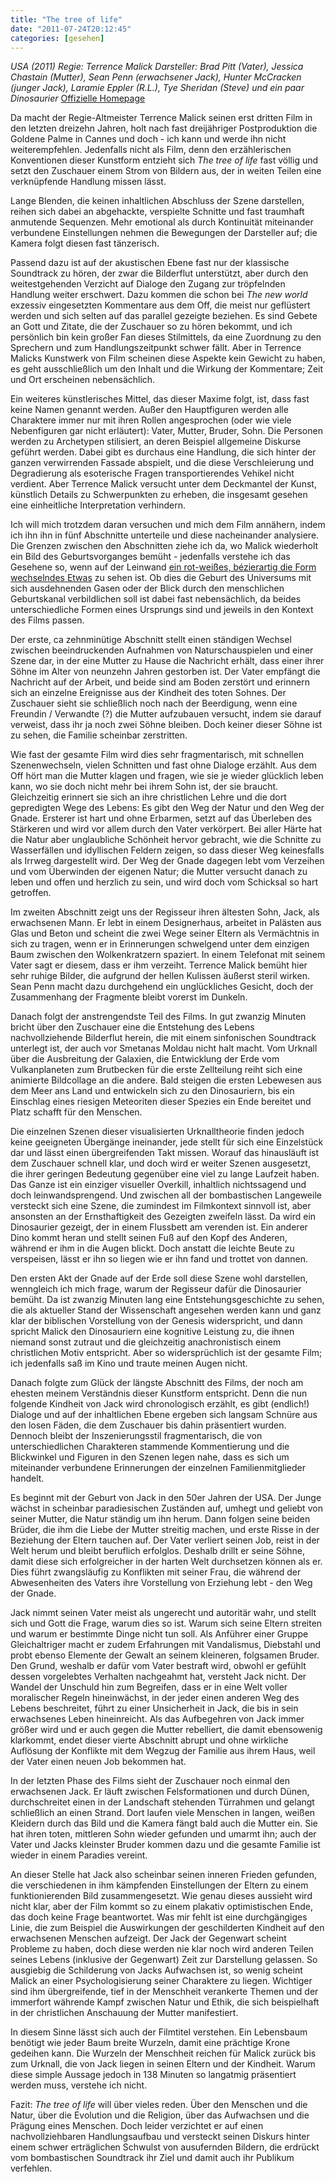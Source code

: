 ```yaml
---
title: "The tree of life"
date: "2011-07-24T20:12:45"
categories: [gesehen]
---
```


*USA (2011)
Regie: Terrence Malick
Darsteller: Brad Pitt (Vater), Jessica Chastain (Mutter), Sean Penn (erwachsener Jack), Hunter McCracken (junger Jack), Laramie Eppler (R.L.), Tye Sheridan (Steve) und ein paar Dinosaurier*
[Offizielle Homepage](http://www.tree-of-life-film.de/)

Da macht der Regie-Altmeister Terrence Malick seinen erst dritten Film in den letzten dreizehn Jahren, holt nach fast dreijähriger Postproduktion die Goldene Palme in Cannes und doch - ich kann und werde ihn nicht weiterempfehlen. Jedenfalls nicht als Film, denn den erzählerischen Konventionen dieser Kunstform entzieht sich *The tree of life* fast völlig und setzt den Zuschauer einem Strom von Bildern aus, der in weiten Teilen eine verknüpfende Handlung missen lässt. 

Lange Blenden, die keinen inhaltlichen Abschluss der Szene darstellen, reihen sich dabei an abgehackte, verspielte Schnitte und fast traumhaft anmutende Sequenzen. Mehr emotional als durch Kontinuität miteinander verbundene Einstellungen nehmen die Bewegungen der Darsteller auf; die Kamera folgt diesen fast tänzerisch.

Passend dazu ist auf der akustischen Ebene fast nur der klassische Soundtrack zu hören, der zwar die Bilderflut unterstützt, aber durch den weitestgehenden Verzicht auf Dialoge den Zugang zur tröpfelnden Handlung weiter erschwert. Dazu kommen die schon bei *The new world* exzessiv eingesetzten Kommentare aus dem Off, die meist nur geflüstert werden und sich selten auf das parallel gezeigte beziehen. Es sind Gebete an Gott und Zitate, die der Zuschauer so zu hören bekommt, und ich persönlich bin kein großer Fan dieses Stilmittels, da eine Zuordnung zu den Sprechern und zum Handlungszeitpunkt schwer fällt. Aber in Terrence Malicks Kunstwerk von Film scheinen diese Aspekte kein Gewicht zu haben, es geht ausschließlich um den Inhalt und die Wirkung der Kommentare; Zeit und Ort erscheinen nebensächlich.

Ein weiteres künstlerisches Mittel, das dieser Maxime folgt, ist, dass fast keine Namen genannt werden. Außer den Hauptfiguren werden alle Charaktere immer nur mit ihren Rollen angesprochen (oder wie viele Nebenfiguren gar nicht erläutert): Vater, Mutter, Bruder, Sohn. Die Personen werden zu Archetypen stilisiert, an deren Beispiel allgemeine Diskurse geführt werden. Dabei gibt es durchaus eine Handlung, die sich hinter der ganzen verwirrenden Fassade abspielt, und die diese Verschleierung und Degradierung als esoterische Fragen transportierendes Vehikel nicht verdient. Aber Terrence Malick versucht unter dem Deckmantel der Kunst, künstlich Details zu Schwerpunkten zu erheben, die insgesamt gesehen eine einheitliche Interpretation verhindern.

Ich will mich trotzdem daran versuchen und mich dem Film annähern, indem ich ihn ihn in fünf Abschnitte unterteile und diese nacheinander analysiere. Die Grenzen zwischen den Abschnitten ziehe ich da, wo Malick wiederholt ein Bild des Geburtsvorganges bemüht - jedenfalls verstehe ich das Gesehene so, wenn auf der Leinwand [ein rot-weißes, bézierartig die Form wechselndes Etwas](http://www.youtube.com/watch?v=sqb88gdCM4Q) zu sehen ist. Ob dies die Geburt des Universums mit sich ausdehnenden Gasen oder der Blick durch den menschlichen Geburtskanal verbildlichen soll ist dabei fast nebensächlich, da beides unterschiedliche Formen eines Ursprungs sind und jeweils in den Kontext des Films passen.

Der erste, ca zehnminütige Abschnitt stellt einen ständigen Wechsel zwischen beeindruckenden Aufnahmen von Naturschauspielen und einer Szene dar, in der eine Mutter zu Hause die Nachricht erhält, dass einer ihrer Söhne im Alter von neunzehn Jahren gestorben ist. Der Vater empfängt die Nachricht auf der Arbeit, und beide sind am Boden zerstört und erinnern sich an einzelne Ereignisse aus der Kindheit des toten Sohnes. Der Zuschauer sieht sie schließlich noch nach der Beerdigung, wenn eine Freundin / Verwandte (?) die Mutter aufzubauen versucht, indem sie darauf verweist, dass ihr ja noch zwei Söhne bleiben. Doch keiner dieser Söhne ist zu sehen, die Familie scheinbar zerstritten.

Wie fast der gesamte Film wird dies sehr fragmentarisch, mit schnellen Szenenwechseln, vielen Schnitten und fast ohne Dialoge erzählt. Aus dem Off hört man die Mutter klagen und fragen, wie sie je wieder glücklich leben kann, wo sie doch nicht mehr bei ihrem Sohn ist, der sie braucht. Gleichzeitig erinnert sie sich an ihre christlichen Lehre und die dort gepredigten Wege des Lebens: Es gibt den Weg der Natur und den Weg der Gnade. Ersterer ist hart und ohne Erbarmen, setzt auf das Überleben des Stärkeren und wird vor allem durch den Vater verkörpert. Bei aller Härte hat die Natur aber unglaubliche Schönheit hervor gebracht, wie die Schnitte zu Wasserfällen und idyllischen Feldern zeigen, so dass dieser Weg keinesfalls als Irrweg dargestellt wird. Der Weg der Gnade dagegen lebt vom Verzeihen und vom Überwinden der eigenen Natur; die Mutter versucht danach zu leben und offen und herzlich zu sein, und wird doch vom Schicksal so hart getroffen.

Im zweiten Abschnitt zeigt uns der Regisseur ihren ältesten Sohn, Jack, als erwachsenen Mann. Er lebt in einem Designerhaus, arbeitet in Palästen aus Glas und Beton und scheint die zwei Wege seiner Eltern als Vermächtnis in sich zu tragen, wenn er in Erinnerungen schwelgend unter dem einzigen Baum zwischen den Wolkenkratzern spaziert. In einem Telefonat mit seinem Vater sagt er diesem, dass er ihm verzeiht. Terrence Malick bemüht hier sehr ruhige Bilder, die aufgrund der hellen Kulissen äußerst steril wirken. Sean Penn macht dazu durchgehend ein unglückliches Gesicht, doch der Zusammenhang der Fragmente bleibt vorerst im Dunkeln.

Danach folgt der anstrengendste Teil des Films. In gut zwanzig Minuten bricht über den Zuschauer eine die Entstehung des Lebens nachvollziehende Bilderflut herein, die mit einem sinfonischen Soundtrack unterlegt ist, der auch vor Smetanas Moldau nicht halt macht. Vom Urknall über die Ausbreitung der Galaxien, die Entwicklung der Erde vom Vulkanplaneten zum Brutbecken für die erste Zellteilung reiht sich eine animierte Bildcollage an die andere. Bald steigen die ersten Lebewesen aus dem Meer ans Land und entwickeln sich zu den Dinosauriern, bis ein Einschlag eines riesigen Meteoriten dieser Spezies ein Ende bereitet und Platz schafft für den Menschen.

Die einzelnen Szenen dieser visualisierten Urknalltheorie finden jedoch keine geeigneten Übergänge ineinander, jede stellt für sich eine Einzelstück dar und lässt einen übergreifenden Takt missen. Worauf das hinausläuft ist dem Zuschauer schnell klar, und doch wird er weiter Szenen ausgesetzt, die ihrer geringen Bedeutung gegenüber eine viel zu lange Laufzeit haben. Das Ganze ist ein einziger visueller Overkill, inhaltlich nichtssagend und doch leinwandsprengend. Und zwischen all der bombastischen Langeweile versteckt sich eine Szene, die zumindest im Filmkontext sinnvoll ist, aber ansonsten an der Ernsthaftigkeit des Gezeigten zweifeln lässt. Da wird ein Dinosaurier gezeigt, der in einem Flussbett am verenden ist. Ein anderer Dino kommt heran und stellt seinen Fuß auf den Kopf des Anderen, während er ihm in die Augen blickt. Doch anstatt die leichte Beute zu verspeisen, lässt er ihn so liegen wie er ihn fand und trottet von dannen. 

Den ersten Akt der Gnade auf der Erde soll diese Szene wohl darstellen, wenngleich ich mich frage, warum der Regisseur dafür die Dinosaurier bemüht. Da ist zwanzig Minuten lang eine Entstehungsgeschichte zu sehen, die als aktueller Stand der Wissenschaft angesehen werden kann und ganz klar der biblischen Vorstellung von der Genesis widerspricht, und dann spricht Malick den Dinosauriern eine kognitive Leistung zu, die ihnen niemand sonst zutraut und die gleichzeitig anachronistisch einem christlichen Motiv entspricht. Aber so widersprüchlich ist der gesamte Film; ich jedenfalls saß im Kino und traute meinen Augen nicht.

Danach folgte zum Glück der längste Abschnitt des Films, der noch am ehesten meinem Verständnis dieser Kunstform entspricht. Denn die nun folgende Kindheit von Jack wird chronologisch erzählt, es gibt (endlich!) Dialoge und auf der inhaltlichen Ebene ergeben sich langsam Schnüre aus den losen Fäden, die dem Zuschauer bis dahin präsentiert wurden. Dennoch bleibt der Inszenierungsstil fragmentarisch, die von unterschiedlichen Charakteren stammende Kommentierung und die Blickwinkel und Figuren in den Szenen legen nahe, dass es sich um miteinander verbundene Erinnerungen der einzelnen Familienmitglieder handelt.

Es beginnt mit der Geburt von Jack in den 50er Jahren der USA. Der Junge wächst in scheinbar paradiesischen Zuständen auf, umhegt und geliebt von seiner Mutter, die Natur ständig um ihn herum. Dann folgen seine beiden Brüder, die ihm die Liebe der Mutter streitig machen, und erste Risse in der Beziehung der Eltern tauchen auf. Der Vater verliert seinen Job, reist in der Welt herum und bleibt beruflich erfolglos. Deshalb drillt er seine Söhne, damit diese sich erfolgreicher in der harten Welt durchsetzen können als er. Dies führt zwangsläufig zu Konflikten mit seiner Frau, die während der Abwesenheiten des Vaters ihre Vorstellung von Erziehung lebt - den Weg der Gnade.

Jack nimmt seinen Vater meist als ungerecht und autoritär wahr, und stellt sich und Gott die Frage, warum dies so ist. Warum sich seine Eltern streiten und warum er bestimmte Dinge nicht tun soll. Als Anführer einer Gruppe Gleichaltriger macht er zudem Erfahrungen mit Vandalismus, Diebstahl und probt ebenso Elemente der Gewalt an seinem kleineren, folgsamen Bruder. Den Grund, weshalb er dafür vom Vater bestraft wird, obwohl er gefühlt dessen vorgelebtes Verhalten nachgeahmt hat, versteht Jack nicht. Der Wandel der Unschuld hin zum Begreifen, dass er in eine Welt voller moralischer Regeln hineinwächst, in der jeder einen anderen Weg des Lebens beschreitet, führt zu einer Unsicherheit in Jack, die bis in sein erwachsenes Leben hineinreicht. Als das Aufbegehren von Jack immer größer wird und er auch gegen die Mutter rebelliert, die damit ebensowenig klarkommt, endet dieser vierte Abschnitt abrupt und ohne wirkliche Auflösung der Konflikte mit dem Wegzug der Familie aus ihrem Haus, weil der Vater einen neuen Job bekommen hat.

In der letzten Phase des Films sieht der Zuschauer noch einmal den erwachsenen Jack. Er läuft zwischen Felsformationen und durch Dünen, durchschreitet einen in der Landschaft stehenden Türrahmen und gelangt schließlich an einen Strand. Dort laufen viele Menschen in langen, weißen Kleidern durch das Bild und die Kamera fängt bald auch die Mutter ein. Sie hat ihren toten, mittleren Sohn wieder gefunden und umarmt ihn; auch der Vater und Jacks kleinster Bruder kommen dazu und die gesamte Familie ist wieder in einem Paradies vereint.

An dieser Stelle hat Jack also scheinbar seinen inneren Frieden gefunden, die verschiedenen in ihm kämpfenden Einstellungen der Eltern zu einem funktionierenden Bild zusammengesetzt. Wie genau dieses aussieht wird nicht klar, aber der Film kommt so zu einem plakativ optimistischen Ende, das doch keine Frage beantwortet. Was mir fehlt ist eine durchgängiges Linie, die zum Beispiel die Auswirkungen der geschilderten Kindheit auf den erwachsenen Menschen aufzeigt. Der Jack der Gegenwart scheint Probleme zu haben, doch diese werden nie klar noch wird anderen Teilen seines Lebens (inklusive der Gegenwart) Zeit zur Darstellung gelassen. So ausgiebig die Schilderung von Jacks Aufwachsen ist, so wenig scheint Malick an einer Psychologisierung seiner Charaktere zu liegen. Wichtiger sind ihm übergreifende, tief in der Menschheit verankerte Themen und der immerfort währende Kampf zwischen Natur und Ethik, die sich beispielhaft in der christlichen Anschauung der Mutter manifestiert.

In diesem Sinne lässt sich auch der Filmtitel verstehen. Ein Lebensbaum benötigt wie jeder Baum breite Wurzeln, damit eine prächtige Krone gedeihen kann. Die Wurzeln der Menschheit reichen für Malick zurück bis zum Urknall, die von Jack liegen in seinen Eltern und der Kindheit. Warum diese simple Aussage jedoch in 138 Minuten so langatmig präsentiert werden muss, verstehe ich nicht.

Fazit: *The tree of life* will über vieles reden. Über den Menschen und die Natur, über die Evolution und die Religion, über das Aufwachsen und die Prägung eines Menschen. Doch leider verzichtet er auf einen nachvollziehbaren Handlungsaufbau und versteckt seinen Diskurs hinter einem schwer erträglichen Schwulst von ausufernden Bildern, die erdrückt vom bombastischen Soundtrack ihr Ziel und damit auch ihr Publikum verfehlen.
